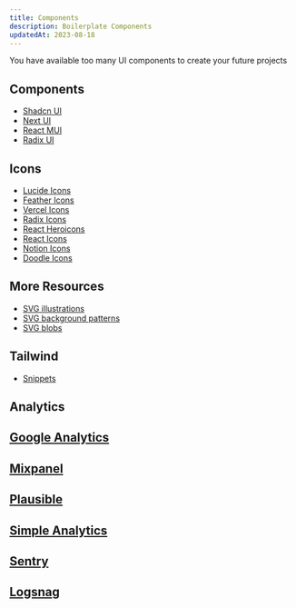```yaml
---
title: Components
description: Boilerplate Components
updatedAt: 2023-08-18
---
```


You have available too many UI components to create your future projects

## Components

* [Shadcn UI](https://ui.shadcn.com/)
* [Next UI](https://nextui.org/)
* [React MUI](https://mui.com/)
* [Radix UI](https://www.radix-ui.com/)

## Icons 

* [Lucide Icons](https://lucide.dev/)
* [Feather Icons](https://feathericons.com/)
* [Vercel Icons](https://vercel.com/design/icons)
* [Radix Icons](https://www.radix-ui.com/icons)
* [React Heroicons](https://heroicons.com/)
* [React Icons](https://react-icons.github.io/react-icons/)
* [Notion Icons](https://www.overflow.design/ni.html)
* [Doodle Icons](https://www.figma.com/community/file/1019353050314527791/doodle-icons)

## More Resources

* [SVG illustrations](https://undraw.co/illustrations)
* [SVG background patterns](https://heropatterns.com/)
* [SVG blobs](https://app.haikei.app/)

## Tailwind

* [Snippets](https://snippets.alexandru.so/)

## Analytics

## [Google Analytics](https://analytics.google.com/)
## [Mixpanel](https://mixpanel.com/)
## [Plausible](https://plausible.io/)
## [Simple Analytics](https://www.simpleanalytics.com/)
## [Sentry](https://sentry.io/)
## [Logsnag](https://logsnag.com/)